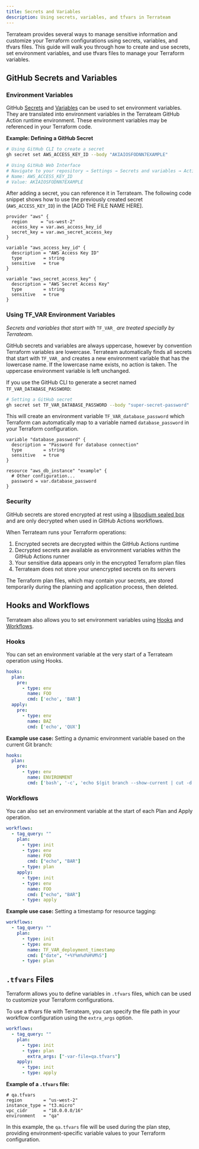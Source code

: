 ```yaml
---
title: Secrets and Variables
description: Using secrets, variables, and tfvars in Terrateam
---
```


Terrateam provides several ways to manage sensitive information and customize your Terraform configurations using secrets, variables, and tfvars files. This guide will walk you through how to create and use secrets, set environment variables, and use tfvars files to manage your Terraform variables.

## GitHub Secrets and Variables

### Environment Variables

GitHub [Secrets](https://docs.github.com/en/actions/security-guides/encrypted-secrets) and [Variables](https://docs.github.com/en/actions/learn-github-actions/variables) can be used to set environment variables. They are translated into environment variables in the Terrateam GitHub Action runtime environment. These environment variables may be referenced in your Terraform code.

**Example: Defining a GitHub Secret**

```bash
# Using GitHub CLI to create a secret
gh secret set AWS_ACCESS_KEY_ID --body "AKIAIOSFODNN7EXAMPLE"

# Using GitHub Web Interface
# Navigate to your repository → Settings → Secrets and variables → Actions → New repository secret
# Name: AWS_ACCESS_KEY_ID
# Value: AKIAIOSFODNN7EXAMPLE
```

After adding a secret, you can reference it in Terrateam. The following code snippet shows how to use the previously created secret (`AWS_ACCESS_KEY_ID`) in the [ADD THE FILE NAME HERE].

```hcl
provider "aws" {
  region     = "us-west-2"
  access_key = var.aws_access_key_id
  secret_key = var.aws_secret_access_key
}

variable "aws_access_key_id" {
  description = "AWS Access Key ID"
  type        = string
  sensitive   = true
}

variable "aws_secret_access_key" {
  description = "AWS Secret Access Key"
  type        = string
  sensitive   = true
}
```

### Using TF_VAR Environment Variables

*Secrets and variables that start with* `TF_VAR_` *are treated specially by Terrateam.*

GitHub secrets and variables are always uppercase, however by convention Terraform variables are lowercase. Terrateam automatically finds all secrets that start with `TF_VAR_` and creates a new environment variable that has the lowercase name. If the lowercase name exists, no action is taken. The uppercase environment variable is left unchanged. 

If you use the GitHub CLI to generate a secret named `TF_VAR_DATABASE_PASSWORD`:

```bash
# Setting a GitHub secret
gh secret set TF_VAR_DATABASE_PASSWORD --body "super-secret-password"
```

This will create an environment variable `TF_VAR_database_password` which Terraform can automatically map to a variable named `database_password` in your Terraform configuration.

```hcl
variable "database_password" {
  description = "Password for database connection"
  type        = string
  sensitive   = true
}

resource "aws_db_instance" "example" {
  # Other configuration...
  password = var.database_password
}
```

### Security

GitHub secrets are stored encrypted at rest using a [libsodium sealed box](https://libsodium.gitbook.io/doc/public-key_cryptography/sealed_boxes) and are only decrypted when used in GitHub Actions workflows. 

When Terrateam runs your Terraform operations:
1. Encrypted secrets are decrypted within the GitHub Actions runtime
2. Decrypted secrets are available as environment variables within the GitHub Actions runner
3. Your sensitive data appears only in the encrypted Terraform plan files
4. Terrateam does not store your unencrypted secrets on its servers

The Terraform plan files, which may contain your secrets, are stored temporarily during the planning and application process, then deleted.

## Hooks and Workflows

Terrateam also allows you to set environment variables using [Hooks](/configuration-reference/hooks) and [Workflows](/configuration-reference/workflows).

### Hooks

You can set an environment variable at the very start of a Terrateam operation using Hooks.

```yaml
hooks:
  plan:
    pre:
      - type: env
        name: FOO
        cmd: ['echo', 'BAR']
  apply:
    pre:
      - type: env
        name: BAZ
        cmd: ['echo', 'QUX']
```

**Example use case:** Setting a dynamic environment variable based on the current Git branch:

```yaml
hooks:
  plan:
    pre:
      - type: env
        name: ENVIRONMENT
        cmd: ['bash', '-c', 'echo $(git branch --show-current | cut -d "/" -f2)']
```

### Workflows

You can also set an environment variable at the start of each Plan and Apply operation.

```yaml
workflows:
  - tag_query: ""
    plan:
      - type: init
      - type: env
        name: FOO
        cmd: ["echo", "BAR"]
      - type: plan
    apply:
      - type: init
      - type: env
        name: FOO
        cmd: ["echo", "BAR"]
      - type: apply
```

**Example use case:** Setting a timestamp for resource tagging:

```yaml
workflows:
  - tag_query: ""
    plan:
      - type: init
      - type: env
        name: TF_VAR_deployment_timestamp
        cmd: ["date", "+%Y%m%d%H%M%S"]
      - type: plan
```

## `.tfvars` Files

Terraform allows you to define variables in `.tfvars` files, which can be used to customize your Terraform configurations.

To use a tfvars file with Terrateam, you can specify the file path in your workflow configuration using the `extra_args` option.

```yaml
workflows:
  - tag_query: ""
    plan:
      - type: init
      - type: plan
        extra_args: ["-var-file=qa.tfvars"]
    apply:
      - type: init
      - type: apply
```

**Example of a `.tfvars` file:**

```hcl
# qa.tfvars
region        = "us-west-2"
instance_type = "t3.micro"
vpc_cidr      = "10.0.0.0/16"
environment   = "qa"
```

In this example, the `qa.tfvars` file will be used during the plan step, providing environment-specific variable values to your Terraform configuration.
